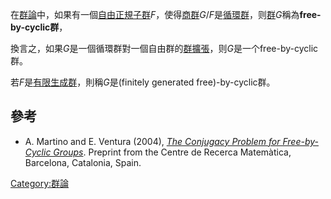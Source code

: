 {{multiple issues|
{{Orphan|time=2016-12-17T09:53:21+00:00}}
{{cleanup-jargon|time=2014-04-05T04:56:37+00:00}}
{{Expert|time=2019-02-07T14:22:21+00:00}}
}}
在[[群論|群論]]中，如果有一個[[自由群|自由]][[正規子群|正規子群]]''F''，使得[[商群|商群]]''G''/''F''是[[循環群|循環群]]，则[[群|群]]''G''稱為'''free-by-cyclic群'''，

換言之，如果''G''是一個循環群對一個自由群的[[群擴張|群擴張]]，则''G''是一个free-by-cyclic群。

若''F''是[[有限生成群|有限生成群]]，則稱''G''是(finitely generated free)-by-cyclic群。

==參考==
* A. Martino and E. Ventura (2004), [http://www.crm.cat/en/Publications/Publications/2004/Preprints/pr574.pdf ''The Conjugacy Problem for Free-by-Cyclic Groups'']{{Wayback|url=http://www.crm.cat/en/Publications/Publications/2004/Preprints/pr574.pdf |date=20150923211206 }}. Preprint from the Centre de Recerca Matemàtica, Barcelona, Catalonia, Spain.

[[Category:群論|Category:群論]]